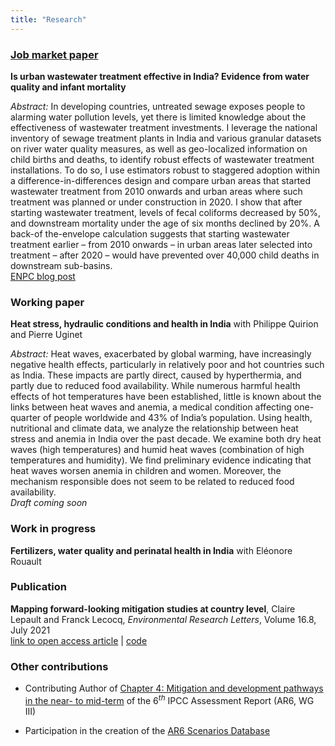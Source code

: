 ```yaml
---
title: "Research"
---
```


### [Job market paper](./docs/JMP_CLepault.pdf)


**Is urban wastewater treatment effective in India? Evidence from water quality and infant mortality** 

*Abstract:* In developing countries, untreated sewage exposes people to alarming water pollution levels, yet there is limited knowledge about the effectiveness of wastewater treatment investments. I leverage the national inventory of sewage treatment plants in India and various granular datasets on river water quality measures, as well as geo-localized information on child births and deaths, to identify robust effects of wastewater treatment installations. To do so, I use estimators robust to staggered adoption within a difference-in-differences design and compare urban areas that started wastewater treatment from 2010 onwards and urban areas where such treatment was planned or under construction in 2020. I show that after starting wastewater treatment, levels of fecal coliforms decreased by 50%, and downstream mortality under the age of six months declined by 20%. A back-of the-envelope calculation suggests that starting wastewater treatment earlier – from 2010 onwards – in urban areas later selected into treatment – after 2020 – would have prevented over 40,000 child deaths in downstream sub-basins. <br>
[ENPC blog post](https://ingenius.ecoledesponts.fr/articles/le-traitement-des-eaux-usees-en-inde-est-il-efficace/)

### Working paper

**Heat stress, hydraulic conditions and health in India** with Philippe Quirion and Pierre Uginet

*Abstract:* Heat waves, exacerbated by global warming, have increasingly negative health effects, particularly in relatively poor and hot countries such as India. These impacts are partly direct, caused by hyperthermia, and partly due to reduced food availability. While numerous harmful health effects of hot temperatures have been established, little is known about the links between heat waves and anemia, a medical condition affecting one-quarter of people worldwide and 43% of India’s population. Using health, nutritional and climate data, we analyze the relationship between heat stress and anemia in India over the past decade. We examine both dry heat waves (high temperatures) and humid heat waves (combination of high temperatures and humidity). We find preliminary evidence indicating that heat waves worsen anemia in children and women. Moreover, the mechanism responsible does not seem to be related to reduced food availability. <br>
*Draft coming soon*

### Work in progress

**Fertilizers, water quality and perinatal health in India** with Eléonore Rouault 
<br>

### Publication

**Mapping forward-looking mitigation studies at country level**, Claire Lepault and Franck Lecocq, *Environmental Research Letters*, Volume 16.8, July 2021 <br> [link to open access article](https://doi.org/10.1088/1748-9326/ac0ac8) | [code](https://github.com/ClaireLepault/Mapping-country-mitig-pathways)
<br>

### Other contributions

* Contributing Author of [Chapter 4: Mitigation and development pathways in the near- to mid-term](https://www.ipcc.ch/report/ar6/wg3/downloads/report/IPCC_AR6_WGIII_Chapter04.pdf) of the $6^{th}$ IPCC Assessment Report (AR6, WG III)
      

* Participation in the creation of the [AR6 Scenarios Database](https://zenodo.org/record/5886912#.YnF0v4Nfg8o)